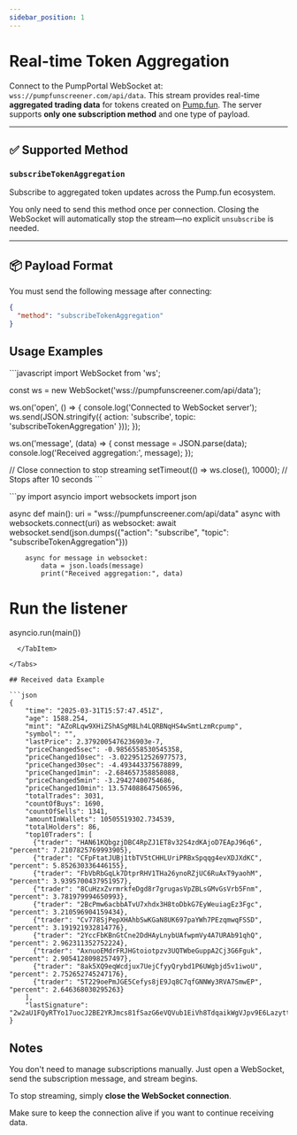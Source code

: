 ```yaml
---
sidebar_position: 1
---
```


# Real-time Token Aggregation

Connect to the PumpPortal WebSocket at: `wss://pumpfunscreener.com/api/data`.
This stream provides real-time **aggregated trading data** for tokens created on [Pump.fun](https://pump.fun). The server supports **only one subscription method** and one type of payload.

---

## ✅ Supported Method

### `subscribeTokenAggregation`

Subscribe to aggregated token updates across the Pump.fun ecosystem.

You only need to send this method once per connection. Closing the WebSocket will automatically stop the stream—no explicit `unsubscribe` is needed.

---

## 📦 Payload Format

You must send the following message after connecting:

```json
{
  "method": "subscribeTokenAggregation"
}
```

## Usage Examples



<Tabs groupId="programming-language">
  <TabItem value="javascript" label="JavaScript" default>
    ```javascript
import WebSocket from 'ws';

const ws = new WebSocket('wss://pumpfunscreener.com/api/data');

ws.on('open', () => {
  console.log('Connected to WebSocket server');
  ws.send(JSON.stringify({ action: 'subscribe', topic: 'subscribeTokenAggregation' }));
});

ws.on('message', (data) => {
  const message = JSON.parse(data);
  console.log('Received aggregation:', message);
});

// Close connection to stop streaming
setTimeout(() => ws.close(), 10000); // Stops after 10 seconds
    ```
  </TabItem> 

  <TabItem value="python" label="Python">
```py
import asyncio
import websockets
import json

async def main():
    uri = "wss://pumpfunscreener.com/api/data"
    async with websockets.connect(uri) as websocket:
        await websocket.send(json.dumps({"action": "subscribe", "topic": "subscribeTokenAggregation"}))

        async for message in websocket:
            data = json.loads(message)
            print("Received aggregation:", data)

# Run the listener
asyncio.run(main())
```
  </TabItem> 

</Tabs>

## Received data Example

```json
{
    "time": "2025-03-31T15:57:47.451Z",
    "age": 1588.254,
    "mint": "AZoRLqw9XHiZShASgM8Lh4LQRBNqHS4wSmtLzmRcpump",
    "symbol": "",
    "lastPrice": 2.3792005476236903e-7,
    "priceChanged5sec": -0.9856558530545358,
    "priceChanged10sec": -3.0229512526977573,
    "priceChanged30sec": -4.493443375678899,
    "priceChanged1min": -2.684657358858088,
    "priceChanged5min": -3.29427400754686,
    "priceChanged10min": 13.574088647506596,
    "totalTrades": 3031,
    "countOfBuys": 1690,
    "countOfSells": 1341,
    "amountInWallets": 10505519302.734539,
    "totalHolders": 86,
    "top10Traders": [
      {"trader": "HAN61KQbgzjDBC4RpZJ1ET8v32S4zdKAjoD7EApJ96q6", "percent": 7.2107825769993905},
      {"trader": "CFpFtatJUBj1tbTV5tCHHLUriPRBxSpqqg4evXDJXdKC", "percent": 5.852630336446155},
      {"trader": "FbVbRbGqLk7DtprRHV1THa26ynoRZjUC6RuAxT9yaohM", "percent": 3.9395700437951957},
      {"trader": "8CuHzxZvrmrkfeDgd8r7grugasVpZBLsGMvGsVrb5Fnm", "percent": 3.781979994650993},
      {"trader": "2BcPmw6acbbATvU7xhdx3H8toDbkG7EyWeuiagEz3Fgc", "percent": 3.210596904159434},
      {"trader": "Cv778SjPepXHAhbSwKGaN8UK697paYWh7PEzqmwqFSSD", "percent": 3.191921932814776},
      {"trader": "2YccFbKBnGtCne2DdHAyLnybUAfwpmVy4A7URAb91qhQ", "percent": 2.962311352752224},
      {"trader": "AxnuoEMdrFRJHGtoiotpzv3UQTWbeGuppA2Cj3G6Fguk", "percent": 2.9054128098257497},
      {"trader": "8ak5XQ9eqWcdjux7UejCfyyQrybd1P6UWgbjd5v1iwoU", "percent": 2.752652745247176},
      {"trader": "5T229oePmJGE5Cefys8jE9Jq8C7qfGNNWy3RVA7SmwEP", "percent": 2.646368030295263}
    ],
    "lastSignature": "2w2aU1FQyRTYo17uocJ2BE2YRJmcs81fSazG6eVQVub1EiVh8TdqaikWgVJpv9E6LazyttEhyjDREr3CBYbWFQSf"
}
```

## Notes
You don't need to manage subscriptions manually. Just open a WebSocket, send the subscription message, and stream begins.

To stop streaming, simply **close the WebSocket connection**.

Make sure to keep the connection alive if you want to continue receiving data.

